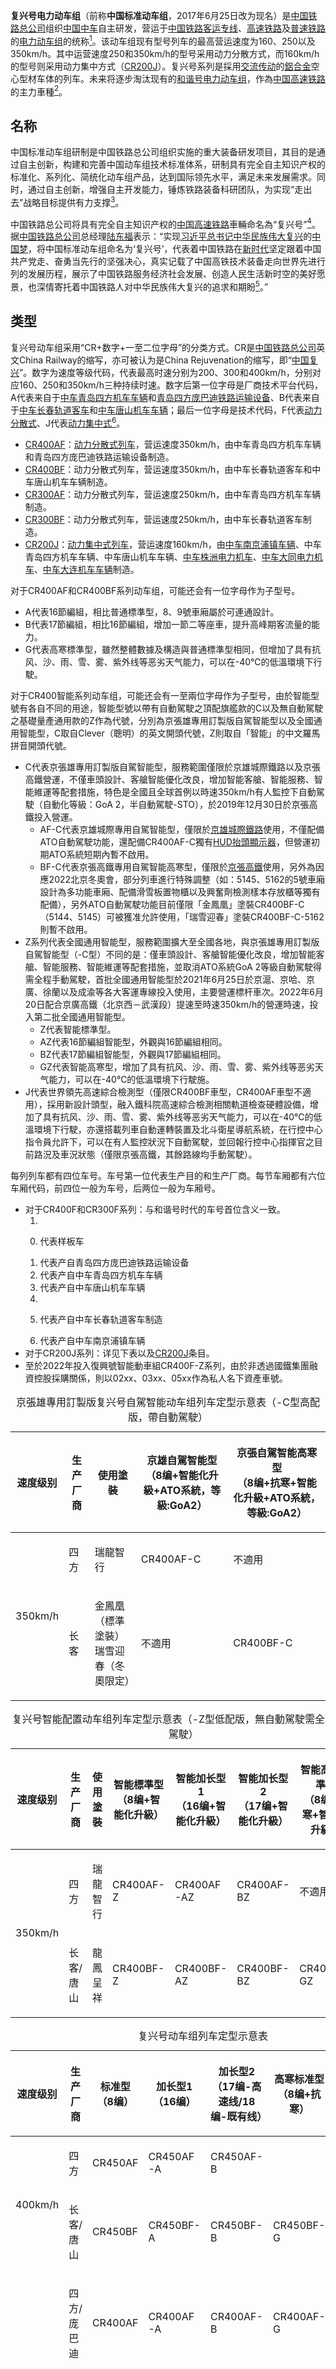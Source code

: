 {{Trivia|time=2021-06-26T11:55:35+00:00}}
{{NoteTA
|G1=Unit
|G2=Railway
|T=zh-cn:复兴号电力动车组; zh-tw:復興號電聯車; zh-hk:復興號電動列車;
|1=zh-cn:制动; zh-tw:制軔; zh-hk:制動;
|2=zh-hans:受电弓; zh-hant:集電弓;
|3=zh-hans:接触网; zh-tw:架空電纜;
|4=zh-hans:智能化; zh-tw:智慧化;
|5=zh-hans:网络; zh-tw:網路; zh-hk:網絡;
|6=zh-hans:模块化; zh-tw:模組化; zh-hk:模塊化;
|7=zh-cn:电力动车组; zh-tw:電聯車; zh-hk:電動列車;
}}
{{Other uses|subject=中國大陆鐵路的動車組|other=[[台灣鐵路管理局|台灣鐵路管理局]]的列車|復興號列車|disambig=}}
{{鐵路車輛
|車輛名稱 = 复兴号电力动车组<br><small>（中国标准动车组）</small>
|公司色 = #1E3A91
|image=ChinaRejuvenation.svg
|pxl=200px
|圖像2=The CRH sisters (20160905094612).jpg
|pxl2=280px
|圖像說明2=[[中车青岛四方机车车辆|四方]]制CR400AF-0208和[[中车长春轨道客车|长客]]制CR400BF-0507在[[环形铁道|环形铁道]]
|輛數 = 1列8厢/1列16厢（CR400BF）<ref name="mediachn">{{Cite web |url=http://media.china.com.cn/cmjujiao/2018-03-12/1234774.html |title=16辆长编组"复兴号"首次亮相 总长超415米 |access-date=2018-03-13 |archive-url=https://web.archive.org/web/20180313214307/http://media.china.com.cn/cmjujiao/2018-03-12/1234774.html |archive-date=2018-03-13 |dead-url=yes }}</ref>
|類型=[[电力动车组|电力动车组]]
|型號=[[CR400AF型电力动车组|CR400AF]]<br />[[CR400BF型电力动车组|CR400BF]]<br />[[复兴号CR300AF型电力动车组|CR300AF]]<br />[[复兴号CR300BF型电力动车组|CR300BF]]<br />[[復興號CR200J型电力动车组|CR200J]]
|原產國 ={{PRC}}
|製造商=CR400AF：<br>[[中车青岛四方机车车辆|中车青岛四方机车车辆]]<br>[[青岛四方庞巴迪铁路运输设备|青岛四方庞巴迪铁路运输设备有限公司（BST）]]<br>CR400BF：<br>[[中车长春轨道客车|中车长春轨道客车]]<br>[[中车唐山机车车辆|中车唐山机车车辆]]<br>CR200J：<br>[[中车南京浦镇车辆|中车南京浦镇车辆]]<br>[[中车青岛四方机车车辆|中车青岛四方机车车辆]]<br>[[中车唐山机车车辆|中车唐山机车车辆]]<br>[[中车长春轨道客车|中车长春轨道客车]]<br>[[中车株洲电力机车|中车株洲电力机车]]<br>[[中车大同电力机车|中车大同电力机车]]<br>[[中车大连机车车辆|中车大连机车车辆]]
|用戶 = [[File:China_Railways.svg|15px]] [[中国铁路总公司|中国铁路总公司]]
|列車編組 =CR400AF/AF-C/AF-G/BF/BF-C/BF-G：4M4T<br>CR400AF-A/BF-A：8M8T<br>CR400AF-B/BF-B：8M9T<br>CR300AF/BF：4M4T<br>CR200J：1M8T、2M16T
|營運最高速度= CR400AF/AF-A/AF-B/AF-C/AF-G/BF/BF-A/BF-B/BF-C/BF-G 350km/h<br>CR300AF/BF 250km/h<br>CR200J 160
|設計最高速度= CR400AF/AF-A/AF-B/AF-C/AF-G/BF/BF-A/BF-B/BF-C/BF-G 420km/h<br>CR300AF/BF 300km/h<br>CR200J 210
|減速度（正常）=
|減速度（緊急）=
|編組載客量 = 
|編組長度 =
|全闊= 
|全高= 
|地板高度=
|車身物料 =CR400AF/AF-A/AF-B/BF/BF-A/BF-B：[[鋁合金|鋁合金]]<br>CR300AF/BF：[[鋁合金|鋁合金]]<br>CR200J：[[不鏽鋼|不鏽鋼]]
|編組重量（[[淨重|淨重]]）=
|軌距= 1,435（[[標準鐵軌|標準軌]]）
|電化方式= 交流 25 kv，50 [[赫兹|hz]]，[[高架電纜|架空接觸網]]取電
|軸重 = 
|製造年份=
|產量=CR400AF：193列<br>CR400BF：203列<br>CR300AF：3列<br>CR300BF：3列<br>CR200J：30列
|投入服務= CR400AF：2016年8月15日<br>CR400BF：2016年8月15日<br>CR200J：2019年1月5日<br>CR300BF：2020年12月24日<br>CR300AF：2020年12月25日
|備註=
}}

'''复兴号电力动车组'''（前称'''中国标准动车组'''，2017年6月25日改为现名）是[[中国铁路总公司|中国铁路总公司]]组织[[中国中车|中国中车]]自主研发，营运于[[中华人民共和国铁路客运|中国铁路客运专线]]、[[中国高速铁路|高速铁路]]及[[中国铁路|普速铁路]]的[[电力动车组|电力动车组]]的统称<ref name="sipo">{{Cite web |url=http://www.sipo.gov.cn/mtjj/2015/201508/t20150811_1158407.html |title=“时速350公里中国标准动车组下线 |access-date=2015-10-17 |archive-date=2015-10-17 |archive-url=https://archive.is/20151017074308/http://www.sipo.gov.cn/mtjj/2015/201508/t20150811_1158407.html |dead-url=no }}</ref>。该动车组现有型号列车的最高营运速度为160、250以及350km/h。其中运营速度250和350km/h的型号采用动力分散方式，而160km/h的型号则采用动力集中方式（[[CR200J|CR200J]]）。复兴号系列是採用[[变频器|交流传动]]的[[鋁合金|鋁合金]]空心型材车体的列车。未来将逐步淘汰现有的[[和谐号电力动车组|和谐号电力动车组]]，作為[[中国高速铁路|中国高速铁路]]的主力車種<ref>{{Cite web |url=https://news.cnyes.com/news/id/3850869 |title=大陸高鐵新紀元 「復興號」將取代「和諧號」 |access-date=2017-11-18 |archive-date=2020-10-28 |archive-url=https://web.archive.org/web/20201028062951/https://news.cnyes.com/news/id/3850869 |dead-url=no }}</ref>。

==名称==
中国标准动车组研制是中国铁路总公司组织实施的重大装备研发项目，其目的是通过自主创新，构建和完善中国动车组技术标准体系，研制具有完全自主知识产权的标准化、系列化、简统化动车组产品，达到国际领先水平，满足未来发展需求。同时，通过自主创新，增强自主开发能力，锤炼铁路装备科研团队，为实现“走出去”战略目标提供有力支撑<ref>{{Cite web |url=http://d.wanfangdata.com.cn/Periodical/zhongguotl201408001 |title=堅持自主創新道路積極推進中國标準動車組研制 |access-date=2016-08-05 |archive-date=2017-08-20 |archive-url=https://web.archive.org/web/20170820163750/http://d.wanfangdata.com.cn/Periodical/zhongguotl201408001 |dead-url=no }}</ref>。

中国铁路总公司将具有完全自主知识产权的[[中华人民共和国高速铁路|中国高速铁路]]車輛命名為“复兴号”<ref name="名称级别">{{cite web|author1=新华社|title=“复兴号”来了 中国标准动车组时代来了|url=http://www.southcn.com/nfdaily/nis-soft/wwwroot/site1/nfrb/html/2017-06/27/content_7648077.html|website=南方新闻网|accessdate=2017-06-29|location=广州|language=zh-cn|date=2017-06-27|quote=“‘复兴号’是基于中国自主研发的高速动车组设计制造平台，是中国具有完全知识产权的新一代高速列车。”中国铁路总公司总经理陆东福说。}}{{Dead link|date=2018年9月 |bot=InternetArchiveBot |fix-attempted=yes }}</ref>。据[[中国铁路总公司|中国铁路总公司]]总经理[[陆东福|陆东福]]表示：“实现[[习近平|习近平]][[中共中央总书记|总书记]][[中华民族伟大复兴|中华民族伟大复兴]]的[[中国梦|中国梦]]，将中国标准动车组命名为‘复兴号’，代表着中国铁路在[[习近平新时代中国特色社会主义思想|新时代]]坚定跟着中国共产党走、奋勇当先行的坚强决心，真实记载了中国高铁技术装备走向世界先进行列的发展历程，展示了中国铁路服务经济社会发展、创造人民生活新时空的美好愿景，也深情寄托着中国铁路人对中华民族伟大复兴的追求和期盼<ref name=juexin>{{cite news|title=最新版中国高铁大揭秘，“复兴号”来了！|url=http://society.people.com.cn/n1/2017/0625/c1008-29360694.html|publisher=人民网|date=2017-06-25|accessdate=2017-06-25|archive-date=2020-01-17|archive-url=https://web.archive.org/web/20200117212200/http://society.people.com.cn/n1/2017/0625/c1008-29360694.html|dead-url=no}}</ref>。”

==类型==
复兴号动车组采用“CR+数字+一至二位字母”的分类方式。CR是[[中国铁路总公司|中国铁路总公司]]英文China Railway的缩写，亦可被认为是China Rejuvenation的缩写，即“[[中华民族伟大复兴|中国复兴]]”。数字为速度等级代码，代表最高时速分别为200、300和400km/h，分别对应160、250和350km/h三种持续时速。数字后第一位字母是厂商技术平台代码，A代表来自于[[中车青岛四方机车车辆|中车青岛四方机车车辆]]和[[青岛四方庞巴迪铁路运输设备|青岛四方庞巴迪铁路运输设备]]、B代表来自于[[中车长春轨道客车|中车长春轨道客车]]和[[中车唐山机车车辆|中车唐山机车车辆]]；最后一位字母是技术代码，F代表[[动力分散式|动力分散式]]、J代表[[动力集中式|动力集中式]]<ref>{{cite news|author1=路炳阳|title=中国标动明日京沪高铁首发 命名复兴号|url=http://companies.caixin.com/2017-06-25/101105295.html|accessdate=2017-07-04|publisher=财新网|date=2017年6月25日|archive-date=2020-08-21|archive-url=https://web.archive.org/web/20200821021215/http://companies.caixin.com/2017-06-25/101105295.html|dead-url=no}}</ref>。

*[[CR400AF|CR400AF]]：[[動力分散式列車|动力分散式列车]]，营运速度350km/h，由中车青岛四方机车车辆和青岛四方庞巴迪铁路运输设备制造。
*[[CR400BF|CR400BF]]：动力分散式列车，营运速度350km/h，由中车长春轨道客车和中车唐山机车车辆制造。
*[[复兴号CR300AF型电力动车组|CR300AF]]：动力分散式列车，营运速度250km/h，由中车青岛四方机车车辆制造。
*[[复兴号CR300BF型电力动车组|CR300BF]]：动力分散式列车，营运速度250km/h，由中车长春轨道客车制造。
*[[复兴号CR200J型电力动车组|CR200J]]：[[動力集中式列車|动力集中式列车]]，营运速度160km/h，由[[中车南京浦镇车辆|中车南京浦镇车辆]]、中车青岛四方机车车辆、中车唐山机车车辆、[[中车株洲电力机车|中车株洲电力机车]]、[[中车大同电力机车|中车大同电力机车]]、[[中车大连机车车辆|中车大连机车车辆]]制造。

对于CR400AF和CR400BF系列动车组，可能还会有一位字母作为子型号。
*A代表16節編組，相比普通標準型，8、9號車廂屬於可連通設計。
*B代表17節編組，相比16節編組，增加一節二等座車，提升高峰期客流量的能力。
*G代表高寒標準型，雖然整體數據及構造與普通標準型相同，但增加了具有抗风、沙、雨、雪、雾、紫外线等恶劣天气能力，可以在-40℃的低溫環境下行駛。

对于CR400智能系列动车组，可能还会有一至兩位字母作为子型号，由於智能型號有各自不同的用途，智能型號以帶有自動駕駛之頂配旗艦款的C以及無自動駕駛之基礎量產通用款的Z作為代號，分別為京張雄專用訂製版自駕智能型以及全國通用智能型，C取自Clever（聰明）的英文開頭代號，Z則取自「智能」的中文羅馬拼音開頭代號。
*C代表京張雄專用訂製版自駕智能型，服務範圍僅限於京雄城際鐵路以及京張高鐵營運，不僅車頭設計、客艙智能優化改良，增加智能客艙、智能服務、智能維運等配套措施，特色是全國且全球首例以時速350km/h有人監控下自動駕駛（自動化等級：GoA 2，半自動駕駛-STO），於2019年12月30日於京張高鐵投入營運。
**AF-C代表京雄城際專用自駕智能型，僅限於[[京雄城際鐵路|京雄城際鐵路]]使用，不僅配備ATO自動駕駛功能，還配備CR400AF-C獨有[[抬頭顯示器|HUD抬頭顯示器]]，但營運初期ATO系統短期內暫不啟用。
**BF-C代表京張高鐵專用自駕智能高寒型，僅限於[[京張城際鐵路|京張高鐵]]使用，另外為因應2022北京冬奧會，部分列車進行特殊調整（如：5145、5162的5號車廂設計為多功能車廂、配備滑雪板置物櫃以及興奮劑檢測樣本存放櫃等獨有配備），另外ATO自動駕駛功能目前僅限「金鳳凰」塗裝CR400BF-C（5144、5145）可被獲准允許使用，「瑞雪迎春」塗裝CR400BF-C-5162則暫不啟用。
*Z系列代表全國通用智能型，服務範圍擴大至全國各地，與京張雄專用訂製版自駕智能型（-C型）不同的是：僅車頭設計、客艙智能優化改良，增加智能客艙、智能服務、智能維運等配套措施，並取消ATO系統GoA 2等級自動駕駛得需全程手動駕駛，首批全國通用智能型於2021年6月25日於京滬、京哈、京廣、徐蘭以及成渝等各大客運專線投入使用，主要營運標杆車次。2022年6月20日配合京廣高鐵（北京西－武漢段）提速至時速350km/h的營運時速，投入第二批全國通用智能型。
**Z代表智能標準型。
**AZ代表16節編組智能型，外觀與16節編組相同。
**BZ代表17節編組智能型，外觀與17節編組相同。
**GZ代表智能高寒型，增加了具有抗风、沙、雨、雪、雾、紫外线等恶劣天气能力，可以在-40℃的低溫環境下行駛施。
*J代表世界領先高速綜合檢測型（僅限CR400BF車型，CR400AF車型不適用），採用新設計頭型，融入鐵科院高速綜合檢測相關軌道檢查硬體設備，增加了具有抗风、沙、雨、雪、雾、紫外线等恶劣天气能力，可以在-40℃的低溫環境下行駛，亦還搭載列車自動運轉裝置及北斗衛星導航系統，在行控中心指令員允許下，可以在有人監控狀況下自動駕駛，並回報行控中心指揮官之目前路況及車況狀態（僅限京張高鐵，其餘路線均手動駕駛）。

每列列车都有四位车号。车号第一位代表生产目的和生产厂商。每节车厢都有六位车厢代码，前四位一般为车号，后两位一般为车厢号。
* 对于CR400F和CR300F系列：与和谐号时代的车号首位含义一致。
*# <li value="0">代表样板车</li>
*# 代表产自青岛四方庞巴迪铁路运输设备
*# 代表产自中车青岛四方机车车辆
*# 代表产自中车唐山机车车辆
*# <li value="5">代表产自中车长春轨道客车制造</li>
*# 代表产自中车南京浦镇车辆
* 对于CR200J系列：详见下表以及[[CR200J|CR200J]]条目。
* 至於2022年投入復興號智能動車組CR400F-Z系列，由於非透過國鐵集團融資控股採購關係，則以02xx、03xx、05xx作為私人名下資產車號。

{| class="wikitable"
|+京張雄專用訂製版复兴号自駕智能动车组列车定型示意表（-C型高配版，帶自動駕駛）
!速度级别
!生产厂商
!使用塗裝
!京雄自駕智能型<br />（8编+智能化升級+ATO系統，等級:GoA2）
!京張自駕智能高寒型<br />（8编+抗寒+智能化升級+ATO系統，等級:GoA2）
|-
| rowspan="2" |350km/h
|四方
|瑞龍智行
|CR400AF-C
|不適用
|-
|长客
|金鳳凰（標準塗裝）<br>瑞雪迎春（冬奧限定）
|不適用
|CR400BF-C
|}


{| class="wikitable"
|+复兴号智能配置动车组列车定型示意表（-Z型低配版，無自動駕駛需全程手動駕駛）
!速度级别
!生产厂商
!使用塗裝
!智能標準型<br />（8编+智能化升級）
!智能加长型1<br />（16编+智能化升級）
!智能加长型2<br />（17编+智能化升級）
!智能高寒標準型<br />（8编+抗寒+智能化升級）
|-
| rowspan="2" |350km/h
|四方
|瑞龍智行
|CR400AF-Z
|CR400AF-AZ
|CR400AF-BZ
|不適用
|-
|长客/唐山
|龍鳳呈祥
|CR400BF-Z
|CR400BF-AZ
|CR400BF-BZ
|CR400BF-GZ
|}

{| class="wikitable"
|+复兴号动车组列车定型示意表
!速度级别
!生产厂商
!标准型（8编）
!加长型1（16编）
!加长型2<br />（17编-高速线/18编-既有线）
!高寒标准型（8编+抗寒）
!其他定型
|-
| rowspan="2" |400km/h
|四方
|CR450AF
|CR450AF-A
|CR450AF-B
|
|
|-
|长客/唐山
|CR450BF
|CR450BF-A
|CR450BF-B
|CR450BF-G
|
|-
| rowspan="2" |350km/h
|四方/庞巴迪
|CR400AF
|CR400AF-A
|CR400AF-B
|CR400AF-G
|'''雙層加長型（16编+雙層構造）'''：''CR400AF-S''
|-
|长客/唐山
|CR400BF
|CR400BF-A
|CR400BF-B
|CR400BF-G
|'''纵向卧铺型（16编+抗寒+抗風沙+臥鋪）'''：''CR400BF-E（待确认）''<br />'''雙層加長型（16编+雙層構造）'''：''CR400BF-S''<br />'''世界領先高速綜合檢測型（8编+檢測功能+抗寒+抗風沙+ATO系統，等級:GoA3）'''：CR400BF-J
|-
| rowspan="2" |250km/h
|四方/庞巴迪/浦镇
|CR300AF
|
|
|CR300AF-G
|
|-
|长客/唐山
|CR300BF
|
|
|CR300BF-G
|
|-
| rowspan="4" |160km/h
|唐山
|CR200J-1000
| colspan="2" |CR200J-5000
| rowspan="4" |不適用
| rowspan="4" |'''青藏高原內燃電力雙源型（9编+高海拔地形對應+供氧加壓艙）''' ：''CR200JS-G''
|-
|浦镇
|CR200J-2000
| colspan="2" |CR200J-6000
|-
|长客
|''CR200J-3000''
| colspan="2" |''CR200J-7000''
|-
|四方
|''CR200J-4000''
| colspan="2" |''CR200J-8000''
|}

==研制进程==
{{multiple image|align=right|direction=vertical|width=220
|image1=CRH-0207@BCR (20150709131653).JPG|caption1=[[中车青岛四方机车车辆|中车四方]]制造的CR400AF-0207在[[中国国家铁道试验中心（东郊分院）|北京环行铁道]]，2015年7月
|image2=CR400BF-0503 at Shoupakou (20170313092329).jpg|caption2=[[中车长春轨道客车|中车长客]]制造的CR400BF-0503驶出[[北京西站|北京西站]][[手帕口道口|手帕口道口]]，2017年3月
}}
2012年开始，[[中国铁路总公司|中国铁路总公司]]集合中国有关企业、高等院校、科研单位等展开研制工作。

2013年6月，“中国标准”动车组项目正式启动。2013年12月，总体技术条件制定完成；2014年9月方案设计完成。

2015年6月30日正式下线，并于当天在中国铁道科学研究院环形试验基地正式展开试验工作<ref name="sipo" />。

两辆标准动车组样车曾在[[大西客运专线|大西客运专线]]试车。

2016年7月起，两列中国标准动车组进行综合试验，在[[郑徐客运专线|郑徐客运专线]]从时速200公里逐级提速至时速420公里。于7月15日，中国标准动车组成功实现了时速420公里两车交会及重联运行的目标。这是世界上首次实现拟运营高铁动车组列车时速420公里交会和重联运行<ref>{{cite news|title=中国标准动车组综合试验取得成功|url=http://news.xinhuanet.com/politics/2016-07/15/c_129149123.htm|publisher=新华网|accessdate=2016-07-15|archive-date=2016-07-16|archive-url=https://web.archive.org/web/20160716140535/http://news.xinhuanet.com/politics/2016-07/15/c_129149123.htm|dead-url=no}}</ref>。

2016年8月15日6时10分，由中国标准动车组承运的G8041次列车，从[[大连北站|大连北站]]出发，沿[[哈大高铁|哈大高铁]]开往[[沈阳站|沈阳站]]，这是中国标准动车组首次载客试运行<ref>{{cite news|title=中国标准动车组首次载客运行|url=http://news.xinhuanet.com/politics/2016-08/15/c_129230065.htm|publisher=新华网|accessdate=2016-08-15|archive-date=2016-11-30|archive-url=https://web.archive.org/web/20161130153635/http://news.xinhuanet.com/politics/2016-08/15/c_129230065.htm|dead-url=no}}</ref>。

2017年1月3日，[[国家铁路局|国家铁路局]]向中车长春轨道客车股份有限公司、中车青岛四方机车车辆股份有限公司颁发了中国标准动车组型号合格证和制造许可证<ref name="certificate">{{cite news|title=国家铁路局向中国标准动车组颁发许可证|url=http://www.nra.gov.cn/xwzx/xwdt/xwlb/201701/t20170103_33285.shtml|publisher=国家铁路局|accessdate=2017-01-03|archive-date=2021-02-25|archive-url=https://web.archive.org/web/20210225012934/http://www.nra.gov.cn/xwzx/xwdt/xwlb/201701/t20170103_33285.shtml|dead-url=no}}</ref>。

2017年6月25日，中国铁路总公司总经理[[陆东福|陆东福]]在[[北京动车段|北京动车段]]宣布中国标准动车组定名为“复兴号”，并于6月26日上午从[[北京南站|北京南站]]和[[上海虹桥站|上海虹桥站]]同时对开首发<ref name=fuxing>{{cite news|title=中国标准动车组定名“复兴号”！明天京沪对开首发|url=http://news.sina.com.cn/c/2017-06-25/doc-ifyhmpew3312062.shtml|publisher=中国青年报|accessdate=2017-06-25|archive-date=2017-06-25|archive-url=https://web.archive.org/web/20170625043614/http://news.sina.com.cn/c/2017-06-25/doc-ifyhmpew3312062.shtml|dead-url=no}}</ref>。

2017年7月27日，根据中国铁路总公司安排，复兴号动车组在京沪高铁开展了时速350公里实车、实重和实速检验检测、可行性研究和运营安全评估，并组织两院院士、铁路专家进行了评审咨询。此次试验活动共计300余人参加。通过全面系统的科学论证和综合评估，京沪高铁满足设计时速每小时350公里的运营要求<ref name=350test>{{cite news|title=“复兴号”开展时速350公里体验运营 京沪高铁全程缩至4个半小时|url=http://news.xinhuanet.com/local/2017-07/27/c_129665098.htm|publisher=新华网|accessdate=2017-07-27|archive-date=2017-08-05|archive-url=https://web.archive.org/web/20170805155012/http://news.xinhuanet.com/local/2017-07/27/c_129665098.htm|dead-url=no}}</ref>。

2018年3月9日，中车唐山公司研制的复兴号CR400BF-A长编组动车组开始在位于北京东郊的[[铁科院|铁科院]][[环铁|环形试验线]]上开展试验工作<ref>{{Cite web|url=http://www.guancha.cn/industry-science/2018_03_09_449605.shtml|title=世界首列加长版“复兴号”正试验 时速350公里|accessdate=2018-03-09|author=|date=2018-03-09|work=|publisher=观察者网综合|language=Zh-hans|archive-date=2020-07-31|archive-url=https://web.archive.org/web/20200731223559/https://www.guancha.cn/industry-science/2018_03_09_449605.shtml|dead-url=no}}</ref>。

2020年12月下旬，时速250公里的CR300型复兴号研发成功投用，至此时速160公里至350公里的复兴号系列动车组全部投用<ref>{{Cite web|title=时速250公里CR300型复兴号动车组成功研发投用-新华网|url=http://www.xinhuanet.com/2020-12/23/c_1126894418.htm|accessdate=2020-12-23|author=|date=2020-12-23|format=|work=|publisher=|language=|archive-date=2021-04-10|archive-url=https://web.archive.org/web/20210410190018/http://www.xinhuanet.com/2020-12/23/c_1126894418.htm|dead-url=no}}</ref>。

2020年12月23日，时速350公里的復興號高速货运动车组在中车唐山机车车辆有限公司正式下线<ref>{{Cite web|title=时速350公里高速货运动车组下线|url=http://www.xinhuanet.com/fortune/2020-12/23/c_1126898618.htm|accessdate=2021-01-17|author=|date=2020-12-23|last=齐中熙|format=|work=|publisher=新华社|language=zh-cn|archive-date=2021-01-26|archive-url=https://web.archive.org/web/20210126181915/http://www.xinhuanet.com/fortune/2020-12/23/c_1126898618.htm|dead-url=no}}</ref>。

2022年4月12日，中國鐵路協調配屬雄安動車段的CR400AF-C-2214以及首列「复兴号高速綜合檢測列車」CR400BF-J-0511於郑州至重慶高铁巴東至萬州段進行隧道內時速400公里以上試車，創下時速403公里、两车交會時速806公里的最高紀錄。

2022年4月21日，因應CR450型复兴号动车组研製，中國鐵路再度協調配屬雄安動車段的CR400AF-C-2214以及首列「复兴号高速綜合檢測列車」CR400BF-J-0511於济南至郑州高铁濮阳至郑州段試車，創下時速435公里、两车交會時速870公里的最高紀錄。

==技术特点==
===动力配置===
大部分采用8辆编组，4动4拖的统一动力配置形式，由2个基本动力单元组成。通过调整电机特性，可在动力单元配置及网络控制等基本不变的情况下，满足不同速度目标值对牵引能力的需求，可通过不同动力单元的组合，实现灵活编组，满足不同的客流需要。

===牵引系统===
采用大功率[[IGBT|IGBT]]元器件构成的交直交传动牵引系统，通过提高中间直流环节电压，提高效率，降低损耗，改善电机控制特性，提升单位质量下的牵引输出功率。充分利用元器件性能，在牵引功率基础上显著提高电制动功率。利用移相技术有效控制谐波，保证再生能量的回收质量，降低总能耗。

===制动系统===
采用微机控制的直通式电空制动系统及大容量基础制动装置，具备以整列车进行空电复合控制的能力，可按模式曲线精确控制列车减速或停车。由制动系统实施列车制动力的管理、计算和分配，优化防滑控制逻辑，充分利用黏着及电制动，缩短制动距离，减少盘片磨损。

===网络控制系统===
[[File:Couplers_of_CR400AF-0207_and_CR400BF-0503_(20170307100652).jpg|thumb]]]]
采用列车级（WTB）和车辆级（MVB）组成的两级网络结构，按照适应中国铁路实际的控制策略，自主开发列车网络控制系统。列车增设诊断以太网，全面加强故障诊断和监测数据的传输，并提供向地面实时传输数据的功能，使列车的智能化程度大幅提升，实现不同厂家生产的相同速度等级动车组[[機車重聯|重联运营]]，不同速度等级的动车组互相救援。

===转向架===
采用模块化设计的H形构架无摇枕转向架，强化结构及性能的安全冗余设计。统一采用920 mm的大轮径及磨耗型踏面，改善轮轨匹配关系，优化转向架两系悬挂参数，降低簧下质量，减轻轮轨动力作用，提高运行稳定性、舒适性及结构安全性。实现轮对等主要部件的统型互换。

===辅助供电系统===
采用中国标准制式的AC380 V/50 Hz辅助供电系统，具有自动平衡负载和冗余供电功能，辅助变流器由牵引变流器中间直流环节供电，实现过[[中性區|分相]]不断电、无动力回送/救援工况时自发电功能。研发锂电池直流供电系统，提升单位质量供电能力。

===高压系统===
采用主动控制受电弓，高压设备外绝缘的雷电冲击耐受电压提升至185 kV，采用整体密闭的高压箱结构，除受电弓外，其余高压部件不暴露于运行环境中，以改善高压系统部件的工作环境，提高系统在不同网高和不同环境下的工作可靠性，实现日常运用的免维护。

===车体===
[[File:CR400AF-0207_at_Shoupakou_(20170313092246).jpg|thumb]]
[[File:CR400BF-0503@BJX_(20170225103620).jpg|thumb]]制造的CR400BF-0503驶出[[北京西站|北京西站]]，2017年2月]]
中国标准动车组列车采用大型中空铝型材焊接而成的高强度、轻量化车体，统一车体长度为25000 mm，车体最大宽度为3360 mm，车辆高度为4050 mm，空调等设备采取嵌入化设计，实现列车纵断面的平顺化，全新设计流线型车头，进一步降低高速运行时的阻力。设计防撞吸能结构和装置，提高安全防护性能。
[[File:"Fuxing"_Sign_on_CR400AF.jpg|缩略图]]

===旅客界面===
旅客界面设计坚持以人为本，运用人体工程学合理设计旅客乘坐空间、占用空间、通过空间和乘降空间。按照旅客出行的生理需要、卫生需要、休闲娱乐需要，合理分配资源，统筹安排饮水、卫生、集便排污、空调和旅客信息与影音系统设计，其中空调系统将充分考虑免受各种高速运行工况下车外压力波的影响。通过合理的旅客界面设计，如在试车中将二等座椅间距统一加大到1020mm、一等座椅间距加大到1160mm、设置不间断的旅客用220V电源插座等具体设计，最大限度保证旅客的乘坐舒适性，并缓解旅途疲劳<ref>{{cite web|url=http://d.wanfangdata.com.cn/Periodical/zhongguotl201408001|title=坚持自主创新道路积极推进中国标准动车组研制|author=胡亚东|date=2014-09-29|access-date=2016-08-05|archive-date=2017-08-20|archive-url=https://web.archive.org/web/20170820163750/http://d.wanfangdata.com.cn/Periodical/zhongguotl201408001|dead-url=no}}</ref>。

==运用状况 ==
[[File:CR400AF-2032_at_Yongdingmen_(20180301160232).jpg|thumb]]北京[[永定门|永定门]]附近（2018年3月）]]
[[File:CR400AF-2022_at_Shoupakou_(20171017091041).jpg|thumb]]农服所[[平交道口|平交道口]]，准备担当首班由CR400AF-A担当的[[京深高速动车组列车|G79次列车]]]]
[[File:201801_CR400BF-5015_at_Hangzhoudong_Station.jpg|thumb]]于[[杭州东站|杭州东站]]]]
[[File:China_Railways_CR400BF-3001_20180418.jpg|thumb]]桂林段]]
[[File:201806_CR400AF-2016_operates_as_G6_Departs_from_Shanghai_Station.jpg|thumb]]于[[上海站|上海站]]出站]]
截至2016年11月，共有5列标准动车组下线，其中包括由四方生产的标准动车组样车2列（编号为CRH-0207，CRH-0208）、由长客生产的标准动车组样车2列（编号为CRH-0503，CRH-0507）和唐山生产的标准动车组样车1列（编号为CRH-0305）。
[[File:A_train_about_to_stop_at_Tongrennan_station_202006051903.webm|thumb]]的复兴号列车]]

2017年1月3日，国家铁路局向中车青岛四方机车车辆股份有限公司和中车长春轨道客车股份有限公司颁发了中国标准动车组型号合格证和制造许可证。型号分别定为：CR400AF和CR400BF<ref name="certificate"/>。

2017年2月25日起，中国标准动车组CR400AF和CR400BF隔日重联承担{{站|北京西}}至{{站|广州南}}的[[京粤高速动车组列车|G65/68次列车]]的运输任务，铁路部门将根据这次运营的情况跟踪和旅客反馈，对后续生产的列车做出进一步改进<ref>{{cite news|title=中国标准动车组样车上线运营|url=http://news.xinhuanet.com/fortune/2017-02/25/c_1120528899.htm|date=2017-02-05|publisher=新华社|accessdate=2017-02-25|archive-date=2017-04-30|archive-url=https://web.archive.org/web/20170430105855/http://news.xinhuanet.com/fortune/2017-02/25/c_1120528899.htm|dead-url=no}}</ref>。其间7月3日到7月22日曾调往京沪高铁调试。

2017年6月26日，中国标准动车组开始承担[[京沪高速动车组列车|京沪高速动车组列车]]<ref name=fuxing/>任务，当日始发车次为双向首发的G123次（下行列车）和G124次（上行列车）<ref>{{cite news|title=“复兴号”京沪双向首发|url=http://www.gov.cn/xinwen/2017-06/26/content_5205601.htm#1|date=2017-06-26|publisher=新华社|accessdate=2017-06-26|archive-date=2020-08-21|archive-url=https://web.archive.org/web/20200821020446/http://www.gov.cn/xinwen/2017-06/26/content_5205601.htm#1|dead-url=no}}</ref>。根据运行安排，在6月26日至6月30日间，中国标准动车组承运G123/156次列车和G155/124次列车的运输任务；自7月1日起，将有4对京沪高速列车使用中国标准动车组运行，分别为G1/G142次、G107/G4次、G143/G2次和G3/G12次<ref>{{cite news|title=复兴号京沪高铁首发：时速可超400公里 将批量生产|url=http://finance.sina.com.cn/chanjing/cyxw/2017-06-26/doc-ifyhmpew3433027.shtml|date=2017-06-26|publisher=新浪综合|accessdate=2017-06-26|archive-date=2017-06-26|archive-url=https://web.archive.org/web/20170626095837/http://finance.sina.com.cn/chanjing/cyxw/2017-06-26/doc-ifyhmpew3433027.shtml|dead-url=no}}</ref>。

2017年7月27日，根据中国铁路总公司安排，复兴号动车组在京沪高铁开展了时速350公里的体验运营。待2017年9月21日京沪高铁实施新的列车运行图后，复兴号动车组将按时速350公里正式上线运营<ref name=350test/>。这2个试验车次分别是G350727次和G727350次<ref>{{cite news|title=“复兴号”预计9月率先在京沪线以350公里时速运营，今天率先体验|url=http://www.jfdaily.com/news/detail?id=60392|date=2017-07-27|publisher=上观新闻|accessdate=2017-07-27|archive-date=2019-05-14|archive-url=https://web.archive.org/web/20190514162503/https://www.jfdaily.com/news/detail?id=60392|dead-url=no}}</ref>。

2017年8月16日，中国铁路总公司宣布，为配合[[中国共产党中央委员会总书记|中共中央总书记]][[习近平|习近平]]关于[[京津冀协同发展|京津冀协同发展]]“加快构建快速、便捷、高效、安全、大容量、低成本的互联互通综合交通网络”的指示要求，自8月21日起，扩大复兴号动车组列车开行范围，在[[京津冀|京津冀]]地区安排开行22.5对复兴号动车组列车，通达{{站|北京南}}、{{站|武清}}、{{站|天津}}、{{站|北京西}}、{{站|涿州东}}、{{站|高碑店东}}、{{站|高邑西}}、{{站|保定东}}、{{站|石家庄}}、{{站|邢台东}}等10个车站<ref>{{cite news|title=“复兴号”扩大开行 为京津冀一体化亮旗|url=http://news.sina.com.cn/o/2017-08-16/doc-ifykcirz2202046.shtml|date=2017-08-16|publisher=中国网|accessdate=2017-08-16|archive-date=2020-08-21|archive-url=https://web.archive.org/web/20200821024616/http://news.sina.com.cn/o/2017-08-16/doc-ifykcirz2202046.shtml|dead-url=no}}</ref>，其中19.5对为[[京津城际铁路|京津城际列车]]，其余2对为京石高速列车、1对为京广高速列车（已于2017年2月25日起开始担当）<ref>{{cite news|title=京津冀迎来“复兴号”动车组 涉及京津城际列车|url=http://www.cnr.cn/tj/jrtj/20170817/t20170817_523905101.shtml|date=2017-08-17|publisher=天津日报|accessdate=2017-08-17|archive-date=2021-01-18|archive-url=https://web.archive.org/web/20210118055430/http://www.cnr.cn/tj/jrtj/20170817/t20170817_523905101.shtml|dead-url=no}}</ref>。未来复兴号动车组列车的开行范围还将扩大至待开通的[[京张城际铁路|京张城际铁路]]，并对京沪高铁的开行范围作进一步扩大<ref>{{cite news|title=财新：中铁总再购百列复兴号 用于京沪京张高铁|url=http://money.163.com/17/0815/08/CRSAQGLK00258105.html|date=2017-08-15|publisher=财新|access-date=2017-08-16|archive-url=https://web.archive.org/web/20170816105707/http://money.163.com/17/0815/08/CRSAQGLK00258105.html|archive-date=2017-08-16|dead-url=yes}}</ref>。

2017年8月20日，中国铁路总公司宣布，将于9月21日实行新的列车运行图。届时将安排7对复兴号动车组在[[京沪高铁|京沪高铁]]以时速350公里运行，分别担当G1/G4、G3/G2、G7/G6、G5/G8、G10/G9、G13/G18、G14/G17次<ref>{{cite news|title=铁总：9月21日起7对复兴号京沪高铁运营 时速350公里|url=http://finance.qq.com/a/20170820/020782.htm|date=2017-08-20|publisher=腾讯财经|accessdate=2017-08-20|archive-date=2019-05-15|archive-url=https://web.archive.org/web/20190515152033/https://finance.qq.com/a/20170820/020782.htm|dead-url=no}}</ref>。

根据[[上海铁路局|上海铁路局]]统计，在复兴号开始担当京沪高速动车组列车的3个月内，上座率达到了95%<ref>{{cite news|title=京沪高铁复兴号正式提速开跑 车厢有WiFi上座率达95%|url=http://sh.sina.com.cn/news/m/2017-09-22/detail-ifymesii4836053.shtml|date=2017-09-22|publisher=劳动报|accessdate=2017-09-22|archive-date=2020-08-21|archive-url=https://web.archive.org/web/20200821022531/http://sh.sina.com.cn/news/m/2017-09-22/detail-ifymesii4836053.shtml|dead-url=no}}</ref>。

随着复兴号动车组正式进入广铁集团车队，2017年9月29日，复兴号动车组开始在[[广深港高速铁路|广深港高速铁路]]运行。在2017年[[中华人民共和国国庆节|国庆黄金周]]期间，每天共有5对复兴号列车在[[广深港高速铁路|广深港高速铁路]]运行，分别担当{{站|广州南}}至{{站|深圳北}}[[广深高速动车组列车|G9731/9732次、G9733/9734次、G9735/9736次]]3对，广州南至{{站|长沙南}}G6110/6119次1对，广州南至{{站|岳阳东}}G6132/1次1对<ref>{{Cite web|url=http://news.sina.com.cn/o/2017-09-29/doc-ifymksyw4951715.shtml|title=“复兴号”动车组在广深港高铁开跑|accessdate=2017-09-29|author=中国新闻网|date=|work=news.sina.com.cn|publisher=|archive-date=2020-08-21|archive-url=https://web.archive.org/web/20200821020357/http://news.sina.com.cn/o/2017-09-29/doc-ifymksyw4951715.shtml|dead-url=no}}</ref>，2017年10月16日投入[[京广高铁|京广高铁]]运营，担当{{站|福田}}至{{站|北京西}}的[[京深高速动车组列车|G80/79次列车]]<ref>{{cite news|author=鞠頔; 周凯|url=http://www.hb.xinhuanet.com/2017-10/17/c_1121812883.htm|title=武汉站首迎京广高铁"复兴号" 最高时速310公里|publisher=[[长江日报|长江日报]]|date=2017-10-17|accessdate=2017-10-17|archive-url=https://web.archive.org/web/20171017150631/http://www.hb.xinhuanet.com/2017-10/17/c_1121812883.htm|archive-date=2017-10-17|dead-url=yes}}</ref>。

上海局计划于2017年11月20日在6班经由杭州的管内列车上使用CR400BF，这六班列车分别是{{站|南京南}}至{{站|温州南}}的G7625次、温州南至上海虹桥的G7334次、上海虹桥至{{站|苍南}}的G7335、G7337次、苍南至上海虹桥的G7332次和苍南至南京南的G7350次<ref>{{cite news|url=http://zjnews.zjol.com.cn/zjnews/hznews/201711/t20171107_5548599.shtml|title=杭州人能坐上复兴号高铁了 舒适度更好 票价不变|publisher=[[每日商报|每日商报]]|date=2017-11-07|accessdate=2017-11-07|archive-date=2020-08-21|archive-url=https://web.archive.org/web/20200821020647/http://zjnews.zjol.com.cn/zjnews/hznews/201711/t20171107_5548599.shtml|dead-url=no}}</ref>。

根据2017年12月28日起实施的列车运行图，复兴号动车组列车的开行范围逐步增加。其中北京西往返{{站|西安北}}的G89/90次改用CR400BF担当，并将运行区间延长至{{站|成都东}}（经[[西成客运专线|西成客运专线]]）<ref>{{cite news|url=http://new.qq.com/omn/20171216A0HQ5N.html|title=坐复兴号去北京！成都7小时47分至北京二等座票价778.5元|publisher=封面新闻|date=2017-12-16|accessdate=2017-12-27|archive-date=2017-12-27|archive-url=https://web.archive.org/web/20171227235436/http://new.qq.com/omn/20171216A0HQ5N.html|dead-url=no}}</ref>；另外北京南往返{{站|沈阳}}的G219/220次、北京西往返{{站|南昌西}}的G491/492次、北京西往返{{站|长沙南}}的G83/506次、北京西往返{{站|武汉}}的G517/528次（周末线）、G557/558次、北京西往返{{站|汉口}}的G509/520次、北京南往返{{站|吉林}}的G383/384次、北京南往返{{站|丹东}}的G395/396次、天津西往返{{站|福州}}G329/G330次、天津西往返{{站|太原南}}的G2609/G2610次、北京西往返太原南的G91/612/615/626/601/610/613/624次、上海虹桥往返{{站|昆明南}}的[[沪昆高速动车组列车|G1373/1372、G1375/1374次]]、南京南往返{{站|南宁东}}的G1503/1504次、上海虹桥往返{{站|长沙南}}的[[沪长高速动车组列车|G1341/1356次]]、上海虹桥往返{{站|厦门北}}的G1655/1658次，均改用复兴号担当<ref>{{cite news|url=http://bj.people.com.cn/n2/2017/1226/c233088-31075408.html|title=12月28日全国铁路将实施新的列车运行图|publisher=[[人民网|人民网]]|date=2017-12-26|accessdate=2017-12-27|archive-date=2017-12-27|archive-url=https://web.archive.org/web/20171227235404/http://bj.people.com.cn/n2/2017/1226/c233088-31075408.html|dead-url=no}}</ref><ref>{{cite news|url=http://www.he.xinhuanet.com/jujiao/2017-12/27/c_1122171693.htm|title=石济客专12月28日将正式开通运营|publisher=河北日报|date=2017-12-27|accessdate=2017-12-27|archive-url=https://web.archive.org/web/20171227072331/http://www.he.xinhuanet.com/jujiao/2017-12/27/c_1122171693.htm|archive-date=2017-12-27|dead-url=yes}}</ref><ref>{{cite news|url=http://jiangxi.jxnews.com.cn/system/2017/12/27/016660098.shtml|title=复兴号将亮相赣闽两省 12月28日铁路实行新列车运行图|publisher=中国江西网|date=2017-12-27|accessdate=2017-12-27|archive-date=2017-12-27|archive-url=https://web.archive.org/web/20171227235336/http://jiangxi.jxnews.com.cn/system/2017/12/27/016660098.shtml|dead-url=no}}</ref>，但由于复兴号车体不足，上述班次仅其中一部分（如G220/219<ref>{{cite news|author=刘桐|url=http://news.sina.com.cn/o/2018-01-01/doc-ifyqcsft8889137.shtml|title=复兴号全程有免费WiFi京津小吃带到沈阳还热乎|publisher=[[华商晨报|华商晨报]]|date=2018-01-01|accessdate=2018-01-05|archive-date=2019-12-08|archive-url=https://web.archive.org/web/20191208064006/http://news.sina.com.cn/o/2018-01-01/doc-ifyqcsft8889137.shtml|dead-url=no}}</ref>、G1373/1372<ref>{{cite news|author=吴吉斌; 姜泽鹏|url=http://www.qdnrbs.cn/htmls/kaili/20171228/190041.html|title=凯里：首列复兴号动车组驶入苗寨|publisher=黔东南新闻网|date=2017-12-28|accessdate=2018-01-05|archive-url=https://web.archive.org/web/20180105233643/http://www.qdnrbs.cn/htmls/kaili/20171228/190041.html|archive-date=2018-01-05|dead-url=yes}}</ref><ref>{{cite news|author=罗春明; 丁凝|url=http://www.yn.xinhuanet.com/original/2017-12/29/c_136859286.htm|title=“复兴号”高铁动车组亮相云南 最高时速可达350公里|publisher=[[新华网|新华网]]|date=2017-12-29|accessdate=2018-01-05|archive-date=2020-08-21|archive-url=https://web.archive.org/web/20200821031547/http://www.yn.xinhuanet.com/original/2017-12/29/c_136859286.htm|dead-url=no}}</ref>、G1655/1658<ref>{{cite news|author=吴志明|url=http://www.mnw.cn/quanzhou/news/1911290.html|title=“复兴号”动车组首次开进泉州 可连接免费WiFi|publisher=[[泉州晚报|泉州晚报]]|date=2017-12-29|accessdate=2018-01-05|archive-date=2020-08-21|archive-url=https://web.archive.org/web/20200821025510/http://www.mnw.cn/quanzhou/news/1911290.html|dead-url=no}}</ref>等）得以更换。

2018年2月1日起，為了因應[[春運|春運]]，复兴号的开行范围再扩大。根据[[上海局集团|上海局集团]]安排，上海虹桥往返长沙南的G1341/1356次、上海虹桥往返{{站|宁波}}的G7502/7527次、南京南往返南宁东的G1503/1504次、南京南往{{站|丽水}}的G7643次、丽水往上海虹桥的G7348次、上海虹桥往{{站|金华南}}的G7347次、金华南往南京南的G7644次、南京南往{{站|上海}}的[[沪宁高速动车组列车|G7229次]]、上海往{{站|芜湖}}的G7218/9次、芜湖往南京南的D5644次、上海虹桥往{{站|南昌西}}的G4915/4916次、{{站|杭州东}}往返{{站|南昌西}}的G4917/4918次均改用CR400BF型担当<ref>{{cite news|url=http://china.huanqiu.com/article/2018-01/11571535.html|title=明日起复兴号开行范围扩大：新增17列涉及六省一市|publisher=[[澎湃新闻|澎湃新闻]]|date=2018-01-31|accessdate=2018-02-01|archive-date=2018-02-01|archive-url=https://web.archive.org/web/20180201192907/http://china.huanqiu.com/article/2018-01/11571535.html|dead-url=no}}</ref>。

2018年4月10日起，由于全国铁路调整列车运行图，运行于京杭间的[[京杭高速动车组列车|G19/20次、G31/32次、G39/40次]]将改用[[CR400AF型电力动车组|CR400AF型]]、[[CR400BF型电力动车组|CR400BF型电力动车组]]运行，在京沪高铁上按最高时速350公里运行<ref>{{cite news|url=http://hangzhou.zjol.com.cn/jrsd/shms/201803/t20180314_6795760.shtml|title=最快4小时23分！4月10日杭州到北京通“复兴号”|publisher=浙江在线|author=记者 吴崇远 通讯员 陈侃 傅志龙|date=2018-03-14|accessdate=2018-03-14|7=|archive-date=2020-08-21|archive-url=https://web.archive.org/web/20200821021142/http://hangzhou.zjol.com.cn/jrsd/shms/201803/t20180314_6795760.shtml|dead-url=no}}</ref>。同时调整车体运行的还包括3对[[京沪高速动车组列车|京沪高速动车组列车]]（其中1对为上海虹桥站始发，2对为[[上海站|上海站]]始发）、2对京合（北京南↔合肥南）高速动车组列车等<ref>{{cite news|url=http://sh.people.com.cn/n2/2018/0315/c138654-31345496.html|title=京沪高铁最短仅需4小时18分 “复兴号”将于4月10日扩大开行范围|publisher=人民网-上海频道|author=唐小丽、陆应果|date=2018-03-15|accessdate=2018-03-15|7=|archive-date=2020-08-21|archive-url=https://web.archive.org/web/20200821025718/http://sh.people.com.cn/n2/2018/0315/c138654-31345496.html|dead-url=no}}</ref>。另外京津城际开行的复兴号列车也有一定增加，占比近80%，成为全国开行复兴号列车最密集的高铁线路<ref>{{cite news|url=http://www.xinhuanet.com/politics/2018-04/10/c_129847537.htm|title=复兴号再扩容：京津城际复兴号占比近８成|publisher=新华社|author=丁静|date=2018-04-10|accessdate=2018-05-11|7=|archive-date=2021-01-17|archive-url=https://web.archive.org/web/20210117054414/http://www.xinhuanet.com/politics/2018-04/10/c_129847537.htm|dead-url=no}}</ref>。

2018年6月12日，16辆编组CR400BF-A型首航G7110-G7063-G7272/3次列车。

根据2018年7月1日起施行的新版列车运行图，长编组CR400BF-A型动车组列车将首次在京沪高铁投入运行，计划每日投入运行3列，同时加大复兴号其他车型担当列车的开行范围<ref>{{cite news|url=http://sh.xinhuanet.com/2018-06/01/c_137221656.htm|title=长三角增开旅客列车61对 “复兴号”动车组开行进一步扩容|publisher=新华社|author=贾远琨|date=2018-06-01|accessdate=2018-06-01|7=|archive-date=2020-08-21|archive-url=https://web.archive.org/web/20200821033241/http://sh.xinhuanet.com/2018-06/01/c_137221656.htm|dead-url=no}}</ref>。

2018年9月23日，[[廣深港高鐵香港段|广深港高铁香港段]]正式开通。目前[[香港西九龍站|香港西九龙站]]除了到发[[惠州站|惠州]]、[[潮汕站|潮汕]]、[[福州南站|福州]]、[[厦门北站|厦门]]、[[莆田站|莆田]]地区使用的车型是[[CRH1A-A|CRH1A-A]]和[[CRH2A|CRH2A]]，以及到发[[廣州南站|廣州]]或[[深圳北站|深圳]]地区的部分列车是[[港铁公司|港铁公司]]所属的[[動感號高速動車組|动感号高速动车组]]以外，其余由香港西九龙到发其他地区的列车均由复兴号动车组担当。

2019年7月，由于全国铁路调整列车运行图，往返南京南與深圳北的G1603及G1604新增開行，使用上海局南京南動車運用所的CR400BF型動車組列車。此舉使復興號列車首次在廈深鐵路較大範圍投入運行（此前長沙南與懷化南已各自加開一對復興號至深圳坪山）。

2019年10月11日，由于全国铁路调整列车运行图，新增開行三對梅州西至廣州南及一對梅州西至珠海之列車，同時一對長沙南至深圳北及一對湛江西至深圳北之列車各自沿廈深鐵路及其汕頭聯絡綫（汕頭聯絡綫一說梅汕綫）延長至汕頭，並分別使用CR400AF-A型及CR400AF型動車組列車，使這兩種車型首次廈深鐵路較大範圍投入運行。

2019年11月尾至翌年3月，CR300AF及CR300BF動車組陸續獲准量產。[[File:CR300BF-3008.jpg|thumb]]|替代=由配属上海局集团的CR300BF担当的C3837次列车于南京南站]]

2020年12月24日，时速250公里[[复兴号CR300BF型电力动车组|CR300BF]]正式上线运营。首发列车C3887次列车从[[南京南站|南京南站]]始发，经[[沪宁城际铁路|沪宁城际铁路]]，[[连镇客运专线|连镇客运专线]]到达终点站[[赣榆站|赣榆站]]<ref>{{Cite web|title=最新版复兴号“蓝暖男”在连淮扬镇铁路上线运营 开启全国首旅|url=http://www.xhby.net/js/yaowen/202012/t20201224_6924418.shtml|accessdate=|author=|date=2020-12-24|format=|work=|publisher=交汇点|language=zh-cn|archive-date=2021-04-10|archive-url=https://web.archive.org/web/20210410190258/http://www.xhby.net/js/yaowen/202012/t20201224_6924418.shtml|dead-url=no}}</ref>。同日，CR400AF在[[成渝客运专线|成渝高速铁路]]投入使用，成渝间最短用时从78分钟缩短至62分钟<ref name=":0">{{Cite web|title=刚刚，首趟复兴号动车组开出！62分钟成都飙拢重庆|url=https://static.cdsb.com/micropub/Articles/202012/3687eeaca246b60e21f09507d57c817f.html|accessdate=2020-12-24|author=|date=2020-12-24|format=|work=|publisher=红星新闻|language=zh-cn|archive-date=2021-02-20|archive-url=https://web.archive.org/web/20210220021938/https://static.cdsb.com/micropub/Articles/202012/3687eeaca246b60e21f09507d57c817f.html|dead-url=no}}</ref>。

2020年12月25日，[[复兴号CR300AF型电力动车组|CR300AF]]上线运营，始发列车由[[昆明南站|昆明南站]]出发经[[昆楚大铁路|昆楚大铁路]]前往[[大理站|大理站]]<ref>{{Cite web|title=时速250km新型“复兴号”动车在西南地区首次投入运营|url=https://www.thepaper.cn/newsDetail_forward_10566003|accessdate=|author=|date=2020-12-29|format=|publisher=澎湃新闻|language=|archive-date=2021-01-24|archive-url=https://web.archive.org/web/20210124055353/https://www.thepaper.cn/newsDetail_forward_10566003|dead-url=no}}</ref>。

2021年6月25日，复兴号智能動車組擴大營運範圍，於[[京沪高铁|京沪高铁]]、[[京哈客運專線|京哈客運專線]]、[[京广高铁|京广高铁]]、[[廣深港高鐵|廣深港高鐵]]、[[廣珠城際鐵路|廣珠城際鐵路]]、[[陸橋通道|陸橋通道]]（鄭西段）及[[成渝客运专线|成渝高速铁路]]投入使用（投入數量：京滬-17節編組x4列，AF-BZ、BF-BZ各2組。京廣全程-8節編組x4列，BF-Z。京廣線京鄭段～徐蘭線鄭西段直通-8節編組x2列，AF-Z。成渝-8節編組x1列，AF-Z，京哈-耐高寒8節編組x6列，BF-GZ）<ref>{{Cite web|title=更聪明更安静！复兴号智能动车组今年在京沪高铁投运|url=https://finance.sina.com.cn/tech/2021-03-08/doc-ikkntiak5988427.shtml|accessdate=|author=|date=2021-03-08|format=|work=|publisher=交汇点|language=zh-cn|archive-date=2021-05-10|archive-url=https://web.archive.org/web/20210510153410/https://finance.sina.com.cn/tech/2021-03-08/doc-ikkntiak5988427.shtml|dead-url=no}}</ref>。同日，青藏高原雙源型CR200JS-G於[[拉林鐵路|拉林鐵路]]、[[拉日鐵路|拉日鐵路]]及[[青藏鐵路|青藏鐵路]]（拉薩一那曲段）投入使用<ref>{{Cite web|title=今年将开进西藏的复兴号长什么样？-新华网|url=http://www.xinhuanet.com/fortune/2021-01/05/c_1126948668.htm|access-date=2021-05-02|work=www.xinhuanet.com|archive-date=2021-01-07|archive-url=https://web.archive.org/web/20210107050449/http://www.xinhuanet.com/fortune/2021-01/05/c_1126948668.htm|dead-url=no}}</ref>。

2022年6月20日，配合京廣高鐵（北京西～武漢段）提速至時速350km/h的達速目標，武漢局、鄭州局自購复兴号智能動車組投入京廣高鐵京武段提速營運（投入數量：武漢局-8節編組x8列，AF-Z。鄭州局-8節編組x4列+16節編組x6列，BF-Z、BF-AZ。）

==出口 ==

=== 老挝 ===
[[复兴号CR200J型动车组|复兴号CR200J型动车组]]出口至老挝并在[[磨万铁路|磨万铁路]]使用。2021年12月3日，连接[[中华人民共和国|中国]][[云南省|云南省]][[西双版纳傣族自治州|西双版纳傣族自治州]][[勐腊县|勐腊县]][[磨憨站|磨憨站]]至[[老挝|老挝]]首都[[万象|万象]]的[[磨万铁路|磨万铁路]]正式开通。[[磨万铁路|磨万铁路]]使用2组[[复兴号CR200J型电力动车组|复兴号CR200J型电力动车组]]，第一组命名为“澜沧号”，车组号为L9401，编组9辆，最大核载720人<ref>{{cite web |title=“澜沧号”动车组交付完成，中老铁路建设即将迈入运营期 |url=http://cn.chinadaily.com.cn/a/202110/20/WS616f8a17a3107be4979f3a14.html?ivk_sa=1023197a |accessdate=2021-10-20 |archive-date=2021-10-20 |archive-url=https://web.archive.org/web/20211020185049/http://cn.chinadaily.com.cn/a/202110/20/WS616f8a17a3107be4979f3a14.html?ivk_sa=1023197a |dead-url=no }}</ref>。第二组命名为“老挝芦笙号”（{{lang-lo|ຂະບວນແຄນລາວ}}），车组号L9402，两组列车最高时速可以达到160公里<ref>{{Cite web |url = https://m.sohu.com/a/386207709_180330 |title = 中老铁路：新建铁路磨丁至万象线动车组采购项目开始招标 |author = 轨道世界 |date = 2020-04-07 |publisher = 搜狐网 |quote = 二、招标货物名称和数量。名称：时速160公里动力集中动车组；数量：两组 |access-date = 2021-01-26 |archive-date = 2021-04-10 |archive-url = https://web.archive.org/web/20210410190332/https://m.sohu.com/a/386207709_180330 |dead-url = no }}</ref>。

=== 印度尼西亚 ===
[[复兴号CR400AF型电力动车组|复兴号CR400AF型电力动车组]]将在印尼[[印尼高速鐵路|雅万高铁]]使用。印尼和中国为此项目成立了合资公司{{tsl|id|Kereta Cepat Indonesia-China|Kereta Cepat Indonesia - China}}，公司表示已选择CR400AF作为雅万高铁的用车<ref>{{cite web |title=JAKARTA-BANDUNG HIGH SPEED RAILWAY |url=https://kcic.co.id/en/proyek/kereta-progres-pengembangan/ |website=KCIC |accessdate=2021-12-07 |archive-date=2021-12-07 |archive-url=https://web.archive.org/web/20211207123635/https://kcic.co.id/en/proyek/kereta-progres-pengembangan/ |dead-url=no }}</ref>。

=== 泰国 ===
[[复兴号CR300AF型电力动车组|复兴号CR300AF型电力动车组]]将在泰国[[曼谷－廊开高速铁路|中泰高铁]]使用。2020年10月28日，[[泰國國家鐵路局|泰國國家鐵路局]]與[[中國國鐵|中國國鐵]]簽訂中泰高鐵合約，當中列車部分將採購6列CR300AF型电力动车组<ref>{{Cite web |url=https://baijiahao.baidu.com/s?id=1681861054330721223&wfr=spider&for=pc |title=中泰签署中泰铁路合作项目一期工程新合同 |access-date=2021-01-26 |archive-date=2021-02-01 |archive-url=https://web.archive.org/web/20210201153134/https://baijiahao.baidu.com/s?id=1681861054330721223&wfr=spider&for=pc |dead-url=no }}</ref>。

== 争议 ==

===运行故障===
*2017年3月21日，由北京西开往广州南的G65次列车（编号CR400AF-0207）运行至[[京广高速铁路|京广高速线]]邢台东-安阳东区间发生故障，列车降速运行至郑州东站处理未果，停车2小时后全列换乘热备CRH380A列车继续行程。
*2018年1月23日，CR400BF-5033与5034在经由[[哈大客运专线|哈大客运专线]]交付途中，5033号动车组发生故障，遂返回长客厂。
*2018年2月8日，[[西成高速铁路|西成高速铁路]]首班使用复兴号运营的G89次列车（由CR400BF-5033与5034重联担当）运行至[[郑西高速铁路|郑西高速铁路]]下行线时，因为03车车轴高温报警而导致列车被迫于[[西安北站|西安北站]]停车，不得已要调换[[和谐号CRH380B型电力动车组|CRH380B]]承担该次任务，最后该车次晚点约86分钟<ref>{{Cite web |url=http://companies.caixin.com/2018-02-09/101209318.html |title=G89次列车中途故障 复兴号首次入川遇阻 |access-date=2018-02-10 |archive-date=2020-08-21 |archive-url=https://web.archive.org/web/20200821023015/http://companies.caixin.com/2018-02-09/101209318.html |dead-url=no }}</ref>。
*2018年2月15日，CR400BF-5034+5029重联担当的G83次列车在[[京广高速铁路|京广高速铁路]]运行时，5034号动车组辅助变流器控制模块故障，降速200km/h运行，复位后恢复正常速度。
*2018年2月20日，由北京西开往福田的G79次列车（编号CR400AF-2022与CR400AF-2026重联）运行至京广高速线下行线，因设备速度传感器运行中检测到滑行，导致ATP输出制动停车，G817、G285次受阻。
*2018年2月28日，CR400BF-5033与5029重联担当的G83次列车在[[京广高速铁路|京广高速铁路]]运行时，5033号动车组轴温预警故障，降速运行至[[长沙南站|长沙南站]]，并启用广铁集团热备动车组CRH3C-3064+3067重联担当后续交路G506（长沙南-北京西），G506始发晚点12分钟。
*2018年2月28日，CR400BF-5031+5032重联担当的G89次列车在[[西成客运专线|西成客运专线]]运行时，5032号动车组某车内部牵引故障，造成该车无牵引力，未影响运行。
*2018年3月11日，[[中国铁路总公司|中国铁路总公司]]要求北京局集团公司、长客股份要立即组织对CR400BF-5033动车组所涉及的3起轴温异常升高故障原因进行分析。3月20日前报总公司机辆部，在故障原因未查明之前，禁止5033组上线载客运营。后暂被限制仅在[[京津城际铁路|京津城际铁路]]运营短途城际列车，2018年6月解除限制，但不久后再次故障。
*2018年3月24日，由天津开往北京南的C2034次城际列车（编号CR400AF-2034）发车时无动力，临时更换为因多次故障而被暂停运营的CR400BF-5033运行。
*2018年6月6日，CR400BF-5022担当G1372次列车在昆明南站发车前出现故障，临时启用昆明局集团热备动车组CRH380A继续行程。
*2018年6月7日，CR400BF-5033+5032重联担当的G89次列车在[[郑西高速铁路|郑西高速铁路]]下行线运行时，5033号动车组第4次因为03车轴温报警，在[[渭南北站|渭南北站]]临时停车，后降速运行至[[西安北站|西安北站]]，启用热备动车组[[和谐号CRH380B型电力动车组|CRH380B]]承担该次任务，终到[[成都东站|成都东站]]列车晚点140分钟。
*2018年6月8日，CR400BF-5029担当成都东至北京西的G90次列车在西成高速铁路运行时一扇车窗玻璃破碎，未影响车体气密性，未对行车造成影响。
*2018年8月12日23时04分，由杭州东开往北京南的G40次列车（编号CR400AF-2017与CR400AF-2047重联）在[[廊坊市|廊坊市]][[万庄镇|万庄镇]]受到大风刮起的彩钢板撞击2017车组发生故障，造成京沪高速线廊坊段接触网断电，G40次列车及其后续列车晚点。G40次列车于次日凌晨4时许由[[東風11型柴油機車|DF11型]]0420号内燃机车牵引至北京南站<ref>{{cite news|url=http://www.takefoto.cn/viewnews-1541244.html|title=被彩钢板撞击G40高铁凌晨到京 车内有两位乘客晕倒|publisher=北京晚报新媒体|date=2018-08-13|accessdate=2018-09-03|archive-date=2019-05-14|archive-url=https://web.archive.org/web/20190514204020/https://www.takefoto.cn/viewnews-1541244.html|dead-url=no}}</ref>。
*2018年10月4日至10月5日，CR400BF-5027+5028重联担当G6284、G6286、G6288次列车，由于5028号动车组故障停留在邯郸东站，且当地无热备动车组，故上述列车均只有5027号动车组单车8编组运行，导致9-16车厢的乘客无座可坐或被迫退票、改签。
*2018年10月14日，刚出厂的CR300AF-0001号车经由[[京沪铁路|京沪铁路]]运行无火回送至北京环铁过程中，6号车顶安装的高压电气舱保护板在至少济南境内向上掀起并继续运行近500千米至北京境内，导致北京铁路枢纽内北京南站至北京站区间接触网跳闸，造成京沪铁路上行方向列车大面积晚点。
*2019年2月14日，CR400BF-3047+3048重联担当G1504次列车，在南宁屯里动车所发车前出现故障，導致需要临时启用南宁局集团热备动车组CRH380A-2656+2724重联担当本次列车。
*2019年7月28日，CR400BF-5029擔當G305次列車發生嚴重故障，導致需要啟用[[中国铁路武汉局集团有限公司|武汉局集团]]熱備动车组[[和谐号CRH380A型电力动车组|CRH380AL]]列车繼續行程前往香港西九龍站。
*2019年7月29日，CR400BF-5106擔當G305次列車發生ATP故障，經排除後繼續行車，終到香港西九龍站列車晚點30分鐘。
*2019年9月29日，CR400BF-A-3057担当G1113次列车发生故障，導致本次列車晚点48分钟到达长沙南站后，需要启用广铁集团热备动车组CR400AF-A列车继续行程前往广州南站。

=== 西九龙站月台与列車空隙过窄  === 
2018年9月27日晚上，公民黨立法會議員[[譚文豪|譚文豪]]在其個人facebook引述高鐵內部消息指，一列[[復興號CR400BF型电力动车组|復興號CR400BF-A型动车组]]於9月26日上午10時45分駛進[[西九龍站|西九龍站]]8號月台時，由於本系列車採用塞拉門，因月台跟列車的空隙太窄，導致車門無法正常開啟，最終更要轉去其他月台。港鐵回應指已規定所有復興號列車須改用6號月台<ref name="platform gap">{{cite news |title=高鐵西九龍站有月台與列車空隙太少　復興號列車避用該月台 |url=https://topick.hket.com/article/2170321/%E9%AB%98%E9%90%B5%E8%A5%BF%E4%B9%9D%E9%BE%8D%E7%AB%99%E6%9C%89%E6%9C%88%E5%8F%B0%E8%88%87%E5%88%97%E8%BB%8A%E7%A9%BA%E9%9A%99%E5%A4%AA%E5%B0%91%E3%80%80%E5%BE%A9%E8%88%88%E8%99%9F%E5%88%97%E8%BB%8A%E9%81%BF%E7%94%A8%E8%A9%B2%E6%9C%88%E5%8F%B0 |accessdate=2018-10-13 |work=香港經濟日報 |date=2018-09-28 |archive-url=https://web.archive.org/web/20180929131541/https://topick.hket.com/article/2170321/%E9%AB%98%E9%90%B5%E8%A5%BF%E4%B9%9D%E9%BE%8D%E7%AB%99%E6%9C%89%E6%9C%88%E5%8F%B0%E8%88%87%E5%88%97%E8%BB%8A%E7%A9%BA%E9%9A%99%E5%A4%AA%E5%B0%91%E3%80%80%E5%BE%A9%E8%88%88%E8%99%9F%E5%88%97%E8%BB%8A%E9%81%BF%E7%94%A8%E8%A9%B2%E6%9C%88%E5%8F%B0 |archive-date=2018-09-29 |dead-url=no }}</ref>，直至問題解決為止。

=== CR200J型电力动车组自燃  === 
2019年10月14日，由CR200J-6001担当的D5689次列车（始发站为[[上海南站|上海南站]]，开往[[开化站|开化站]]）。19时48分，D5689次列车在常山站准点发车。19时49分，司机发现微机显示屏显示“003车牵引变流器3轴中间回路接地”、“牵引变流器4轴中间回路接地”、“003车牵引逆变器4轴输出侧接地”故障信息。通过查看机车车载安全防护系统（6A系统），发现尾部动力车机械间有烟雾。司机立即断开主断，并采取减速措施。后运行到[[衢九铁路|衢九铁路]][[常山站|常山站]]至[[辉埠站|辉埠站]]间时，尾部机车突发故障冒烟，在辉埠站及时停车处理。铁路部门迅速启动应急预案，机车故障火情已于21点30分处置完毕，未造成人员伤亡，列车于当日23:22到达开化站，比计划延误201分钟。事故所涉及的为[[中车株洲电力机车|中车株洲电力机车]]生产的动力车[[复兴1型电力机车|FXD1]]-J0003号。动力车于2018年12月由中车株洲电力机车有限公司新造，装用[[中车永济电机|中车永济电机]]生产的主变流装置和大连电牵公司生产的微机网控系统，新造后走行131498公里<ref>{{Cite web |url=https://m.weibo.cn/detail/4428147174583255 |title=2019年10月14日，上海局集团公司CR200J-6001号动集发生一起冒烟（起火），通报如下 |access-date=2019年10月17日 |archive-date=2019年10月17日 |archive-url=https://web.archive.org/web/20191017133703/https://m.weibo.cn/detail/4428147174583255 |dead-url=no }}</ref>。具体起火原因为中车永济电机生产的主变流装置控制屏柜的穿线孔上方橡胶圈脱落，运行中电缆线与控制屏柜摩擦，导致电缆线破皮后与控制屏柜接触短路导致牵引变流器漏电起火，永济电机后向[[中国国家铁路集团|中国国家铁路集团]]赔偿8000万人民币<ref>{{cite web|title=一上海出发列车突发火情 铁路局：及时处置未造成伤亡|url=http://www.chinanews.com/sh/2019/10-15/8979094.shtml|date=2019-10-15|website=中国新闻网|archiveurl=https://web.archive.org/web/20191015104921/http://www.chinanews.com/sh/2019/10-15/8979094.shtml|archivedate=2019-10-15|access-date=2019-10-16|dead-url=no}}</ref><ref>{{cite web|title=D5689次复兴号起火 机车火灾事故隐患亟待整治|url=http://www.cb.com.cn/index/show/zj/cv/cv13461441264|date=2019-10-15|author=路炳阳|website=中国经营网|archiveurl=https://web.archive.org/web/20191015104544/http://www.cb.com.cn/index/show/zj/cv/cv13461441264|archivedate=2019-10-15|access-date=2019-10-16|dead-url=no}}</ref>。后该车回送至中车株洲电力机车厂内维修。维修后，事故端动力车更换为FXD1-J0059号动力车，另一端仍原配FXD1-J0002号动力车。

== 参见 ==
{{Portal|鐵路|P train.svg}}
* [[CR400AF型电力动车组|CR400AF型电力动车组]]
* [[CR400BF型电力动车组|CR400BF型电力动车组]]
* [[复兴号CR300AF型电力动车组|CR300AF型电力动车组]]
* [[复兴号CR300BF型电力动车组|CR300BF型电力动车组]]
* [[CR200J型电力动车组|CR200J型电力动车组]]
*复兴型电力机车：[[复兴1型电力机车|复兴1型电力机车]]、[[复兴3型电力机车|复兴3型电力机车]]、[[和谐2F型电力机车|复兴2B型电力机车]]
*复兴型内燃机车：[[和谐3K型内燃机车|复兴3型内燃机车]]、[[和谐5K型内燃机车|复兴5型内燃机车]]、[[和谐3C型内燃机车|复兴3B型内燃机车]]
*中国铁路机车和动车组系列：[[解放型蒸汽機車|解放]]、[[胜利型蒸汽机车|胜利]]、[[建設型蒸汽機車|建设]]、[[前进型蒸汽机车|前进]]、[[东方红1型柴油机车|东方红]]、[[东风型柴油机车|东风]]、[[韶山1型电力机车|韶山]]、[[和谐号电力动车组|和谐]]
*[[中华民族伟大复兴|中华民族伟大复兴]]

== 参考资料 ==
{{Reflist|30em}}

{{-}}
{{中國動車組}}
{{高速鐵路}}

[[Category:中车四方制铁路车辆|Category:中车四方制铁路车辆]]
[[Category:中车长客制铁路车辆|Category:中车长客制铁路车辆]]
[[Category:中车唐山制铁路车辆|Category:中车唐山制铁路车辆]]
[[Category:复兴号电力动车组|]]
[[Category:中国大陆命名列车|Category:中国大陆命名列车]]